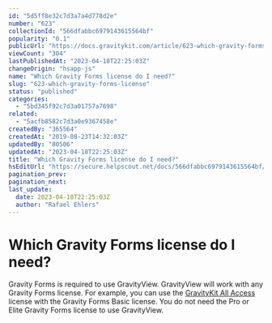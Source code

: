 ```yaml
---
id: "5d5ff8e32c7d3a7a4d778d2e"
number: "623"
collectionId: "566dfabbc6979143615564bf"
popularity: "0.1"
publicUrl: "https://docs.gravitykit.com/article/623-which-gravity-forms-license"
viewCount: "304"
lastPublishedAt: "2023-04-18T22:25:03Z"
changeOrigin: "hsapp-js"
name: "Which Gravity Forms license do I need?"
slug: "623-which-gravity-forms-license"
status: "published"
categories: 
  - "5bd345f92c7d3a01757a7698"
related: 
  - "5acfb8582c7d3a0e9367458e"
createdBy: "365564"
createdAt: "2019-08-23T14:32:03Z"
updatedBy: "80506"
updatedAt: "2023-04-18T22:25:03Z"
title: "Which Gravity Forms license do I need?"
hsEditUrl: "https://secure.helpscout.net/docs/566dfabbc6979143615564bf/article/5d5ff8e32c7d3a7a4d778d2e"
pagination_prev: 
pagination_next: 
last_update:
  date: 2023-04-18T22:25:03Z
  author: "Rafael Ehlers"
---
```


# Which Gravity Forms license do I need?

Gravity Forms is required to use GravityView. GravityView will work with any Gravity Forms license. For example, you can use the [GravityKit All Access](https://www.gravitykit.com/pricing/) license with the Gravity Forms Basic license. You do not need the Pro or Elite Gravity Forms license to use GravityView.